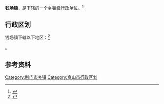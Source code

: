{{中国乡级行政区|42/08/21/113/000}}

'''钱场镇'''，是{{PRC admin/fullname|42/08/21/113/000|3}}下辖的一个[[乡镇|乡镇]]级行政单位。<ref>{{PRC admin/ref sgc|{{PRC admin/parent|42/08/21/113/000}}}}</ref>

== 行政区划 ==

钱场镇下辖以下地区：<ref>{{PRC admin/ref sgc|42/08/21/113/000}}</ref>

{{PRC admin/children|42/08/21/113/000}}。

== 参考资料 ==

{{reflist}}

{{湖北省荆门市京山县行政区划}}
{{湖北行政区划小作品}}
[[Category:荆门市乡镇|Category:荆门市乡镇]]
[[Category:京山市行政区划|Category:京山市行政区划]]